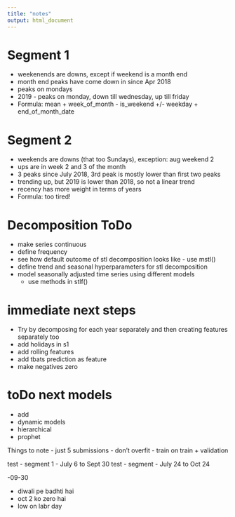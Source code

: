 ```yaml
---
title: "notes"
output: html_document
---
```


# Segment 1
- weekenends are downs, except if weekend is a month end
- month end peaks have come down in since Apr 2018
- peaks on mondays
- 2019 - peaks on monday, down till wednesday, up till friday
- Formula: mean + week_of_month  - is_weekend +/- weekday + end_of_month_date

# Segment 2
- weekends are downs (that too Sundays), exception: aug weekend 2
- ups are in week 2 and 3 of the month
- 3 peaks since July 2018, 3rd peak is mostly lower than first two peaks
- trending up, but 2019 is lower than 2018, so not a linear trend
- recency has more weight in terms of years
- Formula: too tired!

# Decomposition ToDo
- make series continuous
- define frequency
- see how default outcome of stl decomposition looks like - use mstl()
- define trend and seasonal hyperparameters for stl decomposition
- model seasonally adjusted time series using different models
    - use methods in stlf()

# immediate next steps
- Try by decomposing for each year separately and then creating features separately too
- add holidays in s1
- add rolling features
- add tbats prediction as feature
- make negatives zero

# toDo next models
- add 
- dynamic models
- hierarchical
- prophet

Things to note
- just 5 submissions
- don't overfit
- train on train + validation



test - segment 1 - July 6 to Sept 30
test - segment - July 24 to Oct 24

-09-30

- diwali pe badhti hai
- oct 2 ko zero hai
- low on labr day
